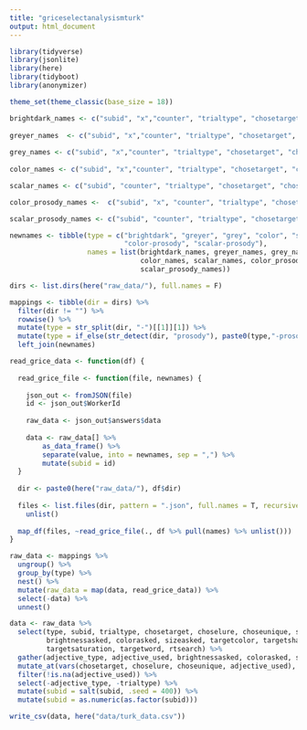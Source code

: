 ```yaml
---
title: "griceselectanalysismturk"
output: html_document
---
```


```r
library(tidyverse)
library(jsonlite)
library(here)
library(tidyboot)
library(anonymizer)

theme_set(theme_classic(base_size = 18))
```

```r
 
brightdark_names <- c("subid", "x","counter", "trialtype", "chosetarget", "choselure", "targetname","chosename", "brightnessasked", "searchtype","choseunique", "targetshape", "targetcolor", "targetsaturation","targetword", "distractorshape1", "distractorshape2", "distractorcolor1", "distractorcolor2", "date", "timestamp", "rtsearch", "targetpos", "lurepos", "obj1shape","obj1color","obj1saturation","obj2shape","obj2color","obj2saturation","obj3shape","obj3color","obj3saturation")
  
greyer_names  <- c("subid", "x","counter", "trialtype", "chosetarget", "choselure", "targetname","chosename", "brightnessasked", "descriptor","searchtype","choseunique", "targetshape", "targetcolor", "targetsaturation","targetword", "distractorshape1",  "date", "timestamp", "rtsearch", "targetpos", "lurepos", "obj1shape","obj1color","obj1saturation","obj2shape","obj2color","obj2saturation","obj3shape","obj3color","obj3saturation")
  
grey_names <- c("subid", "x","counter", "trialtype", "chosetarget", "choselure", "targetname","chosename", "brightnessasked", "descriptor","searchtype","choseunique", "targetshape", "targetcolor", "targetsaturation","targetword", "distractorshape1", "distractorshape2", "distractorcolor1", "distractorcolor2", "date", "timestamp", "rtsearch", "targetpos", "lurepos", "obj1shape","obj1color","obj1saturation","obj2shape","obj2color","obj2saturation","obj3shape","obj3color","obj3saturation")
  
color_names <- c("subid", "x","counter", "trialtype", "chosetarget", "choselure", "targetname","chosename", "colorasked", "searchtype","choseunique", "targetshape", "targetcolor", "targetword", "distractorshape1", "distractorshape2", "distractorcolor1", "distractorcolor2", "date", "timestamp", "rtsearch", "targetpos", "lurepos", "obj1shape","obj1color","obj2shape","obj2color","obj3shape","obj3color")

scalar_names <- c("subid", "counter", "trialtype", "chosetarget", "choselure", "targetname","chosename", "sizeasked", "searchtype","choseunique", "targetshape", "targetcolor", "targetword", "distractorshape1", "distractorshape2", "distractorcolor1", "distractorcolor2", "date", "timestamp", "rtsearch", "targetpos", "lurepos", "obj1shape","obj1color","obj2shape","obj2color","obj3shape","obj3color")

color_prosody_names <-  c("subid", "x", "counter", "trialtype", "chosetarget", "choselure", "targetname","chosename", "colorasked", "searchtype","choseunique", "targetshape", "targetcolor", "targetword", "distractorshape1", "distractorshape2", "distractorcolor1", "distractorcolor2", "date", "timestamp", "rtsearch", "targetpos", "lurepos", "obj1shape","obj1color","obj2shape","obj2color","obj3shape","obj3color")

scalar_prosody_names <- c("subid", "counter", "trialtype", "chosetarget", "targetsize", "choselure", "targetname","chosename", "sizeasked", "searchtype","choseunique", "targetshape", "targetcolor", "targetword", "distractorshape1", "distractorshape2", "distractorcolor1", "distractorcolor2", "date", "timestamp", "rtsearch", "targetpos", "lurepos","obj1shape","obj1color","obj2shape","obj2color","obj3shape","obj3color")
```

```r
newnames <- tibble(type = c("brightdark", "greyer", "grey", "color", "scalar", 
                            "color-prosody", "scalar-prosody"),
                   names = list(brightdark_names, greyer_names, grey_names, 
                                color_names, scalar_names, color_prosody_names,
                                scalar_prosody_names))

dirs <- list.dirs(here("raw_data/"), full.names = F) 

mappings <- tibble(dir = dirs) %>%
  filter(dir != "") %>%
  rowwise() %>%
  mutate(type = str_split(dir, "-")[[1]][1]) %>%
  mutate(type = if_else(str_detect(dir, "prosody"), paste0(type,"-prosody"), type)) %>%
  left_join(newnames)
```

```r
read_grice_data <- function(df) {
  
  read_grice_file <- function(file, newnames) {
  
    json_out <- fromJSON(file)
    id <- json_out$WorkerId
    
    raw_data <- json_out$answers$data 
    
    data <- raw_data[] %>%
        as_data_frame() %>%
        separate(value, into = newnames, sep = ",") %>%
        mutate(subid = id)
  }
  
  dir <- paste0(here("raw_data/"), df$dir)
 
  files <- list.files(dir, pattern = ".json", full.names = T, recursive = T) %>%
    unlist()
    
  map_df(files, ~read_grice_file(., df %>% pull(names) %>% unlist()))
}

raw_data <- mappings %>%
  ungroup() %>%
  group_by(type) %>%
  nest() %>%
  mutate(raw_data = map(data, read_grice_data)) %>%
  select(-data) %>%
  unnest()
```

```r
data <- raw_data %>%
  select(type, subid, trialtype, chosetarget, choselure, choseunique, searchtype, 
         brightnessasked, colorasked, sizeasked, targetcolor, targetshape, 
         targetsaturation, targetword, rtsearch) %>%
  gather(adjective_type, adjective_used, brightnessasked, colorasked, sizeasked) %>%
  mutate_at(vars(chosetarget, choselure, choseunique, adjective_used), as.logical) %>%
  filter(!is.na(adjective_used)) %>%
  select(-adjective_type, -trialtype) %>%
  mutate(subid = salt(subid, .seed = 400)) %>%
  mutate(subid = as.numeric(as.factor(subid)))

write_csv(data, here("data/turk_data.csv"))
```